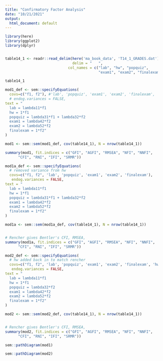```yaml
---
title: "Confirmatory Factor Analysis"
date: "10/21/2021"
output:
  html_document: default
---
```



```r
library(here)
library(ggplot2)
library(dplyr)


table14_1 <- readr::read_delim(here('ma_book_data', 'T14_1_GRADES.dat'),
                               delim = "   ",
                             col_names = c("lab", "hw", "popquiz", 
                                           "exam1", "exam2", "finalexam"))

```

```r
table14_1
```



```r

mod1_def <- sem::specifyEquations(
  covs=c("f1, f2"), #'lab', 'popquiz', 'exam1', 'exam2', 'finalexam', 'hw'),
  # endog.variances = FALSE,
text = "
  lab = lambda11*f1
  hw = 1*f1
  popquiz = lambda31*f1 + lambda32*f2
  exam1 = lambda42*f2
  exam2 = lambda52*f2
  finalexam = 1*f2"
)

mod1 <- sem::sem(mod1_def, cov(table14_1), N = nrow(table14_1))

summary(mod1, fit.indices = c("GFI", "AGFI", "RMSEA", "NFI", "NNFI", 
      "CFI", "RNI", "IFI", "SRMR"))
```

```r

mod1a_def <- sem::specifyEquations(
  # removed variance from hw
  covs=c("f1, f2", 'lab', 'popquiz', 'exam1', 'exam2', 'finalexam'),
   endog.variances = FALSE,
text = "
  lab = lambda11*f1
  hw = 1*f1
  popquiz = lambda31*f1 + lambda32*f2
  exam1 = lambda42*f2
  exam2 = lambda52*f2
  finalexam = 1*f2"
)

mod1a <- sem::sem(mod1a_def, cov(table14_1), N = nrow(table14_1))


# Rencher gives Bentler's CFI, RMSEA, 
summary(mod1a, fit.indices = c("GFI", "AGFI", "RMSEA", "NFI", "NNFI", 
      "CFI", "RNI", "IFI", "SRMR"))
```

```r
mod2_def <- sem::specifyEquations(
  # hw added back in to match rencher
  covs=c("f1, f2", 'lab', 'popquiz', 'exam1', 'exam2', 'finalexam', 'hw'),
   endog.variances = FALSE,
text = "
  lab = lambda11*f1
  hw = 1*f1
  popquiz = lambda32*f2
  exam1 = lambda42*f2
  exam2 = lambda52*f2
  finalexam = 1*f2"
)

mod2 <- sem::sem(mod2_def, cov(table14_1), N = nrow(table14_1))


# Rencher gives Bentler's CFI, RMSEA, 
summary(mod2, fit.indices = c("GFI", "AGFI", "RMSEA", "NFI", "NNFI", 
      "CFI", "RNI", "IFI", "SRMR"))
```

```r
sem::pathDiagram(mod1)
```

```r
sem::pathDiagram(mod2)
```


